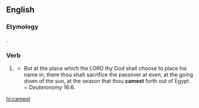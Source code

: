 ==English==

===Etymology===
{{suffix|came|est|lang=en}}.

===Verb===
{{head|en|verb form|cat2=verb simple past forms}}

# {{label|en|archaic}} {{form of|second-person singular simple past|come|lang=en}}
#* But at the place which the LORD thy God shall choose to place his name in, there thou shalt sacrifice the passover at even, at the going down of the sun, at the season that thou '''camest''' forth out of Egypt. ~ ''Deuteronomy'' 16:6.{{attention|en|which edition of the Bible/Torah?}}

[[hi:camest]]